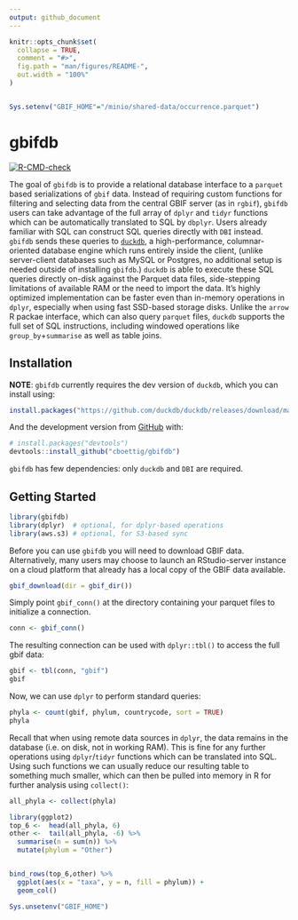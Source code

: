```yaml
---
output: github_document
---
```


<!-- README.md is generated from README.Rmd. Please edit that file -->

```r
knitr::opts_chunk$set(
  collapse = TRUE,
  comment = "#>",
  fig.path = "man/figures/README-",
  out.width = "100%"
)


Sys.setenv("GBIF_HOME"="/minio/shared-data/occurrence.parquet")

```

# gbifdb

<!-- badges: start -->
[![R-CMD-check](https://github.com/cboettig/gbifdb/workflows/R-CMD-check/badge.svg)](https://github.com/cboettig/gbifdb/actions)
<!-- badges: end -->

The goal of `gbifdb` is to provide a relational database interface to a `parquet` based serializations of `gbif` data. 
Instead of requiring custom functions for filtering and selecting data from the central GBIF server (as in `rgbif`), `gbifdb` users can take advantage of the full array of `dplyr` and `tidyr` functions which can be automatically translated to SQL by `dbplyr`.
Users already familiar with SQL can construct SQL queries directly with `DBI` instead. 
`gbifdb` sends these queries to [`duckdb`](https://duckdb.org), a high-performance, columnar-oriented database engine which runs entirely inside the client,
(unlike server-client databases such as MySQL or Postgres, no additional setup is needed outside of installing `gbifdb`.)
`duckdb` is able to execute these SQL queries directly on-disk against the Parquet data files, side-stepping limitations of available RAM or the need to import the data. 
It's highly optimized implementation can be faster even than in-memory operations in `dplyr`, especially when using fast SSD-based storage disks.
Unlike the `arrow` R packae interface, which can also query `parquet` files, `duckdb` supports the full set of SQL instructions, including windowed operations like `group_by`+`summarise` as well as table joins.


## Installation

**NOTE**: `gbifdb` currently requires the dev version of `duckdb`, which you can install using:

```r
install.packages("https://github.com/duckdb/duckdb/releases/download/master-builds/duckdb_r_src.tar.gz", repos = NULL)
```

<!--

You can install the released version of `gbifdb` from [CRAN](https://CRAN.R-project.org) with:

``` r
install.packages("gbifdb")
```

-->

And the development version from [GitHub](https://github.com/) with:

``` r
# install.packages("devtools")
devtools::install_github("cboettig/gbifdb")
```

`gbifdb` has few dependencies: only `duckdb` and `DBI` are required.  

## Getting Started

```r
library(gbifdb)
library(dplyr)  # optional, for dplyr-based operations
library(aws.s3) # optional, for S3-based sync
```

Before you can use `gbifdb` you will need to download GBIF data.
Alternatively, many users may choose to launch an RStudio-server instance on a cloud platform that already has a local copy of the GBIF data available. 


```r
gbif_download(dir = gbif_dir())
```

Simply point `gbif_conn()` at the directory containing your parquet files to initialize a connection.

```r
conn <- gbif_conn()
```


The resulting connection can be used with `dplyr::tbl()` to access the full gbif data:

```r
gbif <- tbl(conn, "gbif")
gbif
```

Now, we can use `dplyr` to perform standard queries:

```r
phyla <- count(gbif, phylum, countrycode, sort = TRUE)
phyla
```

Recall that when using remote data sources in `dplyr`, the data remains in the database (i.e. on disk, not in working RAM).  This is fine for any further operations using `dplyr`/`tidyr` functions which can be translated into SQL.  Using such functions we can usually reduce our resulting table to something much smaller, which can then be pulled into memory in R for further analysis using `collect()`:

```r
all_phyla <- collect(phyla)
```

```r
library(ggplot2)
top_6 <-  head(all_phyla, 6)
other <-  tail(all_phyla, -6) %>% 
  summarise(n = sum(n)) %>%
  mutate(phylum = "Other")


bind_rows(top_6,other) %>% 
  ggplot(aes(x = "taxa", y = n, fill = phylum)) + 
  geom_col()
```



```r
Sys.unsetenv("GBIF_HOME")
```


